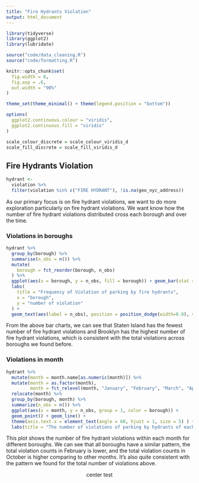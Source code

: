 ```yaml
---
title: "Fire Hydrants Violation"
output: html_document
---
```


```r
library(tidyverse)
library(ggplot2)
library(lubridate)

source("code/data_cleaning.R")
source("code/formatting.R")

knitr::opts_chunk$set(
  fig.width = 6,
  fig.asp = .6,
  out.width = "90%"
)

theme_set(theme_minimal() + theme(legend.position = "bottom"))

options(
  ggplot2.continuous.colour = "viridis",
  ggplot2.continuous.fill = "viridis"
)

scale_colour_discrete = scale_colour_viridis_d
scale_fill_discrete = scale_fill_viridis_d
```

## Fire Hydrants Violation

```r
hydrant <- 
  violation %>% 
  filter(violation %in% c("FIRE HYDRANT"), !is.na(geo_nyc_address)) 
```

As our primary focus is on fire hydrant violations, we want to do more exploration particularly on fire hydrant violations. We want know how the number of fire hydrant violations distributed cross each borough and over the time.

### Violations in boroughs

```r
hydrant %>%
  group_by(borough) %>%
  summarise(n_obs = n()) %>%
  mutate(
    borough = fct_reorder(borough, n_obs) 
  ) %>% 
  ggplot(aes(x = borough, y = n_obs, fill = borough)) + geom_bar(stat = "identity") +
  labs(
    title = "Frequency of Violation of parking by fire hydrants",
    x = "borough",
    y = "number of violation"
  ) +
  geom_text(aes(label = n_obs), position = position_dodge(width=0.9), vjust=-0.25)
```

From the above bar charts, we can see that Staten Island has the fewest number of fire hydrant violations and Brooklyn has the highest number of fire hydrant violations, which is consistent with the total violations across boroughs we found before.

### Violations in month

```r
hydrant %>%
  mutate(month = month.name[as.numeric(month)]) %>%
  mutate(month = as.factor(month),
         month = fct_relevel(month, "January", "February", "March", "April", "May", "June", "July", "August", "September", "October")) %>%
  relocate(month) %>%
  group_by(borough, month) %>%
  summarize(n_obs = n()) %>%
  ggplot(aes(x = month, y = n_obs, group = 1, color = borough)) + 
  geom_point() + geom_line() + 
  theme(axis.text.x = element_text(angle = 60, hjust = 1, size = 5) ) +
  labs(title = "The number of violations of parking by hydrants of each month in 2021") + facet_wrap(~ borough, nrow = 1)
```

This plot shows the number of fire hydrant violations within each month for different boroughs. We can see that all boroughs have a similar pattern, the total violation counts in February is lower, and the total violation counts in October is higher comparing to other months. It's also quite consistent with the pattern we found for the total number of violations above.


<center>
center test
</center>



